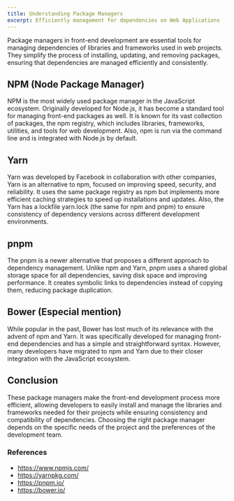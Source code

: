 ```yaml
---
title: Understanding Package Managers
excerpt: Efficiently management for dependencies on Web Applications
---
```


Package managers in front-end development are essential tools for managing dependencies of libraries and frameworks used in web projects. They simplify the process of installing, updating, and removing packages, ensuring that dependencies are managed efficiently and consistently.

## NPM (Node Package Manager)

NPM is the most widely used package manager in the JavaScript ecosystem. Originally developed for Node.js, it has become a standard tool for managing front-end packages as well. It is known for its vast collection of packages, the npm registry, which includes libraries, frameworks, utilities, and tools for web development. Also, npm is run via the command line and is integrated with Node.js by default.

## Yarn

Yarn was developed by Facebook in collaboration with other companies, Yarn is an alternative to npm, focused on improving speed, security, and reliability. It uses the same package registry as npm but implements more efficient caching strategies to speed up installations and updates. Also, the Yarn has a lockfile yarn.lock (the same for npm and pnpm) to ensure consistency of dependency versions across different development environments.

## pnpm

The pnpm is a newer alternative that proposes a different approach to dependency management. Unlike npm and Yarn, pnpm uses a shared global storage space for all dependencies, saving disk space and improving performance. It creates symbolic links to dependencies instead of copying them, reducing package duplication.

## Bower (Especial mention)

While popular in the past, Bower has lost much of its relevance with the advent of npm and Yarn. It was specifically developed for managing front-end dependencies and has a simple and straightforward syntax. However, many developers have migrated to npm and Yarn due to their closer integration with the JavaScript ecosystem.

## Conclusion

These package managers make the front-end development process more efficient, allowing developers to easily install and manage the libraries and frameworks needed for their projects while ensuring consistency and compatibility of dependencies. Choosing the right package manager depends on the specific needs of the project and the preferences of the development team.

### References

- https://www.npmjs.com/
- https://yarnpkg.com/
- https://pnpm.io/
- https://bower.io/
